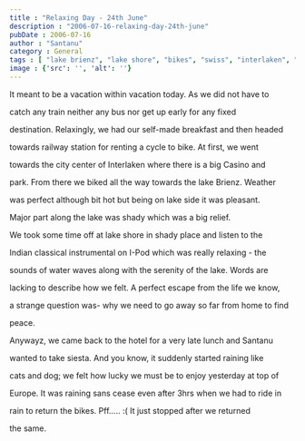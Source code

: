 ```yaml
---
title : "Relaxing Day - 24th June"
description : "2006-07-16-relaxing-day-24th-june"
pubDate : 2006-07-16
author : "Santanu"
category : General
tags : [ "lake brienz", "lake shore", "bikes", "swiss", "interlaken", "rain",]
image : {'src': '', 'alt': ''}
---
```







It meant to be a vacation within vacation today. As we did not have to

catch any train neither any bus nor get up early for any fixed

destination. Relaxingly, we had our self-made breakfast and then headed

towards railway station for renting a cycle to bike. At first, we went

towards the city center of Interlaken where there is a big Casino and

park. From there we biked all the way towards the lake Brienz. Weather

was perfect although bit hot but being on lake side it was pleasant.

Major part along the lake was shady which was a big relief.



  



  







We took some time off at lake shore in shady place and listen to the

Indian classical instrumental on I-Pod which was really relaxing - the

sounds of water waves along with the serenity of the lake. Words are

lacking to describe how we felt. A perfect escape from the life we know,

a strange question was- why we need to go away so far from home to find

peace.



  

Anywayz, we came back to the hotel for a very late lunch and Santanu

wanted to take siesta. And you know, it suddenly started raining like

cats and dog; we felt how lucky we must be to enjoy yesterday at top of

Europe. It was raining sans cease even after 3hrs when we had to ride in

rain to return the bikes. Pff..... :( It just stopped after we returned

the same.
